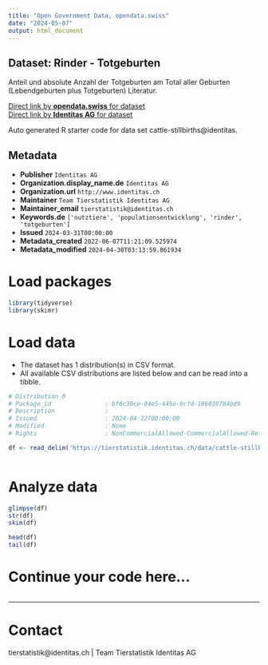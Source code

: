 ```yaml
---
title: "Open Government Data, opendata.swiss"
date: "2024-05-07"
output: html_document
---
```


## Dataset: Rinder - Totgeburten

Anteil und absolute Anzahl der Totgeburten am Total aller Geburten (Lebendgeburten plus Totgeburten) Literatur.

[Direct link by **opendata.swiss** for dataset](https://opendata.swiss/de/dataset/rinder-totgeburten)<br>
[Direct link by **Identitas AG** for dataset](https://tierstatistik.identitas.ch/)

Auto generated R starter code for data set cattle-stillbirths@identitas.

## Metadata

- **Publisher** `Identitas AG`
- **Organization.display_name.de** `Identitas AG`
- **Organization.url** `http://www.identitas.ch`
- **Maintainer** `Team Tierstatistik Identitas AG`
- **Maintainer_email** `tierstatistik@identitas.ch`
- **Keywords.de** `['nutztiere', 'populationsentwicklung', 'rinder', 'totgeburten']`
- **Issued** `2024-03-31T00:00:00`
- **Metadata_created** `2022-06-07T11:21:09.525974`
- **Metadata_modified** `2024-04-30T03:13:59.861934`


# Load packages

```r

library(tidyverse)
library(skimr)

```

# Load data

-   The dataset has 1 distribution(s) in CSV format.
-   All available CSV distributions are listed below and can be read into a tibble.

```r

# Distribution 0
# Package_id               : bf6c39ce-04e5-445e-9cfd-1960387840d9
# Description              : 
# Issued                   : 2024-04-22T00:00:00
# Modified                 : None
# Rights                   : NonCommercialAllowed-CommercialAllowed-ReferenceRequired

df <- read_delim('https://tierstatistik.identitas.ch/data/cattle-stillbirths.csv')



```

# Analyze data

```r

glimpse(df)
str(df)
skim(df)

head(df)
tail(df)

```

# Continue your code here...

```r

```

------------------------------------------------------------------------

# Contact

tierstatistik@identitas.ch | Team Tierstatistik Identitas AG
